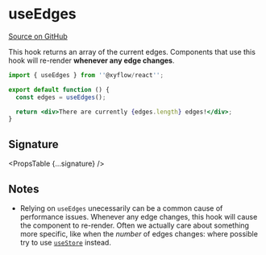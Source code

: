 
# useEdges

[Source on GitHub](https://github.com/wbkd/react-flow/blob/f919cb152dd5a92ec3b4d7e4568ffe099bc2af39/packages/react/src/hooks/useEdges.ts#L8)

This hook returns an array of the current edges. Components that use this hook
will re-render **whenever any edge changes**.

```jsx
import { useEdges } from ''@xyflow/react'';

export default function () {
  const edges = useEdges();

  return <div>There are currently {edges.length} edges!</div>;
}
```

## Signature

<PropsTable {...signature} />

## Notes

- Relying on `useEdges` unecessarily can be a common cause of performance
  issues. Whenever any edge changes, this hook will cause the component to
  re-render. Often we actually care about something more specific, like when
  the _number_ of edges changes: where possible try to use
  [`useStore`](./useStore) instead.
